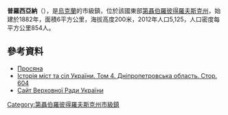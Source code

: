 {{No footnotes|time=2015-09-16T14:37:22+00:00}}
{{coord|48|7|9|N|36|22|26|E|scale:100000_region:UA|display=title}}

'''普羅西亞納'''（{{lang-uk|Просяна}}），是[[烏克蘭|烏克蘭]]的市級鎮，位於該國東部[[第聶伯羅彼得羅夫斯克州|第聶伯羅彼得羅夫斯克州]]，始建於1882年，面積6平方公里，海拔高度200米，2012年人口5,125，人口密度每平方公里854人。

==參考資料==
*[http://gska2.rada.gov.ua/pls/z7502/A005?rdat1=29.01.2010&rf7571=6063 Просяна]{{dead link|date=2018年3月 |bot=InternetArchiveBot |fix-attempted=yes }}
* [https://web.archive.org/web/20110118081651/http://www.igsu.org.ua/Dnepropetrovskaja.obl/Pokrovskij.rajon/Prosjanaja.html Історія міст та сіл України. Том 4. Дніпропетровська область. Стор. 604 {{ref-ru}}]
* [https://web.archive.org/web/20071223190549/http://portal.rada.gov.ua/ Сайт Верховної Ради України]

{{DEFAULTSORT:Просяна}}
[[Category:第聶伯羅彼得羅夫斯克州市級鎮|Category:第聶伯羅彼得羅夫斯克州市級鎮]]


{{Dnipropetrovsk-geo-stub}}
